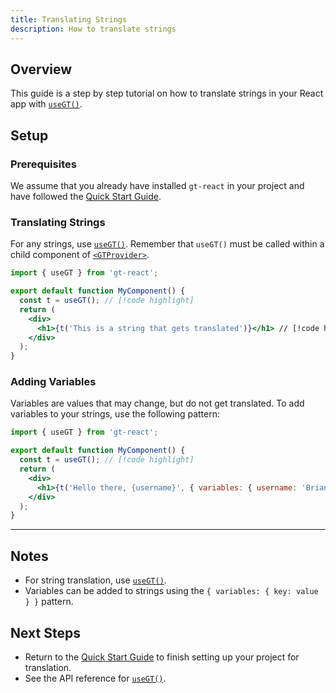 ```yaml
---
title: Translating Strings
description: How to translate strings
---
```


## Overview

This guide is a step by step tutorial on how to translate strings in your React app
with [`useGT()`](/docs/react/api/strings/useGT).


## Setup

### Prerequisites

We assume that you already have installed `gt-react` in your project and have followed the [Quick Start Guide](/docs/react/tutorials/quickstart).


### Translating Strings
For any strings, use [`useGT()`](/docs/react/api/strings/useGT).
Remember that `useGT()` must be called within a child component of [`<GTProvider>`](/docs/react/api/components/gtprovider).

```jsx title="src/components/MyComponent.jsx" copy
import { useGT } from 'gt-react';

export default function MyComponent() {
  const t = useGT(); // [!code highlight]
  return (
    <div>
      <h1>{t('This is a string that gets translated')}</h1> // [!code highlight]
    </div>
  );
}
```

### Adding Variables
Variables are values that may change, but do not get translated.
To add variables to your strings, use the following pattern:

```jsx title="MyComponent.jsx" copy
import { useGT } from 'gt-react';

export default function MyComponent() {
  const t = useGT(); // [!code highlight]
  return (
    <div>
      <h1>{t('Hello there, {username}', { variables: { username: 'Brian123' }})}</h1> // [!code highlight]
    </div>
  );
}
```

---

## Notes
 * For string translation, use [`useGT()`](/docs/react/api/strings/useGT).
 * Variables can be added to strings using the `{ variables: { key: value } }` pattern.

## Next Steps
 * Return to the [Quick Start Guide](/docs/react/tutorials/quickstart) to finish setting up your project for translation.
 * See the API reference for [`useGT()`](/docs/next/react/strings/useGT).